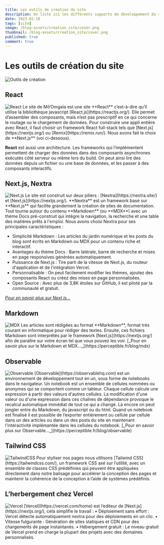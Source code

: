 ```yaml
---
title: Les outils de création du site
description: On liste ici les différents supports de développement du site - React, Next.js, Nextra, TailwindCSS, Observable...  
date: 2023-02-10
tags: [site]
image: /blog-assets/creation_site/cover.png
thumbnail: /blog-assets/creation_site/cover.png
published: true
comment: true
---
```


# Les outils de création du site

<Image className="opacity-80" src="/blog-assets/creation_site/engine.png#center" alt="Outils de création" width={361} height={362} />

## React
<Image src="/blog-assets/creation_site/React_Logo_SVG.svg" alt="React" width={40} height={40} />
Le site de Mô’Omgaïa est une site **React** c’est-à-dire qu’il utilise la bibliothèque javascript [React.js](https://reactjs.org/). Elle permet d’assembler des 
composants, mais n’est pas prescriptif en ce qui concerne le routage ou le chargement de données. Pour construire une appli entière avec React, il faut choisir 
un framework React full-stack tels que [Next.js](https://nextjs.org/) ou [Remix](https://remix.run/). Nous avons fait le choix de **Next.js** (voi ci-dessous).

**React** est aussi une architecture. Les frameworks qui l’implémentent permettent de charger des données dans des composants asynchrones exécutés côté serveur ou 
même lors du build. On peut ainsi lire des données depuis un fichier ou une base de données, et les passer à des composants interactifs.

## Next.js, Nextra
<Image src="/blog-assets/creation_site/NextJS.png" alt="Next.js" width={40} height={40} />
Le site est construit sur deux piliers : [Nextra](https://nextra.site/) et [Next.js](https://nextjs.org/). **Nextra** est un framework basé sur **Next.js** qui facilite grandement la création de sites de documentation.
Tout tourne autour du contenu **Markdown** (ou **MDX**) avec un thème Docs pré-construit qui intègre la navigation, la recherche et une table des matières prêts à l'emploi.
Nous avons choisi Nextra pour ses principales caractéristiques :

-	Simplicité Markdown : Les articles du jardin numérique et les posts du blog sont écrits en Markdown ou MDX pour un contenu riche et interactif.
-	Avantages du thème Docs : Barre latérale, barre de recherche et mises en page responsives générées automatiquement.
-	Puissance de Next.js : Tire parti de la vitesse de Next.js, du routeur d'application et de l'intégration Vercel.
-	Personnalisable : On peut facilement modifier les thèmes, ajoutez des composants React ou créez des mises en page personnalisées.
-	Open Source : Avec plus de 3,8K étoiles sur GitHub, il est piloté par la communauté et gratuit.

[_Pour en savoir plus sur Next.js..._](https://hello-pomelo.com/articles/pourquoi-choisir-next-js-pour-votre-prochain-projet-web/)

## Markdown
<Image src="/blog-assets/creation_site/MDX.png" alt="MDX" width={40} height={40} />
Les articles sont rédigées au format **Markdown**, format trés courant en informatique pour rédiger des textes.
Ensuite, ces fichiers Markdown sont interprétés par le framework [Next.js](https://nextjs.org/) afin de paraître sur votre écran tel que vous pouvez les voir.   
[_Pour en savoir plus sur le Markdown et MDX..._](https://perceptible.fr/blog/mdx)

## Observable
<Image src="/blog-assets/creation_site/Observable.png" alt="Observable" width={40} height={40} />
[Observable](https://observablehq.com) est un environnement de développement tout en un, sous forme de notebooks dans le navigateur. Un notebook est un ensemble de cellules nommées 
ou anonymes qui se comportent comme un tableur. Chaque cellule calcule une expression à partir des valeurs d'autres cellules. La modification d'une valeur 
ou d'une expression dans ces chaînes de dépendance provoque le recalcul automatique immédiat de tout ce qui a changé. Là encore on peut jongler entre du Markdown, 
du javascript ou du html. Quand un notebook est finalisé il est possible de l’exporter entièrement ou cellule par cellule dans un des articles ou dans un des posts 
du site en maintenant l'intéractivité implémantée dans les cellules du notebook.   
[_Pour en savoir plus sur Observable..._](https://perceptible.fr/blog/observable)

## Tailwind CSS
<Image src="/blog-assets/creation_site/TailwindCSS.png" alt="TailwindCSS" width={40} height={40} />
Pour styliser nos pages nous utilisons [Tailwind CSS](https://tailwindcss.com/), un framework CSS axé sur l’utilité, avec un ensemble de classes CSS prédéfinies qui peuvent être appliquées 
directement dans notre balisage pour accélérer la conception des pages et maintenir la cohérence de la conception à l’aide de systèmes prédéfinis.

## L’herbergement chez Vercel
<Image src="/blog-assets/creation_site/Vercel.png" alt="Vercel" width={40} height={40} />
[Vercel](https://vercel.com/home) est l’editeur de [Next.js](https://nextjs.org/), cela simplifie le travail :
•	Déploiement sans effort : Vercel détecte automatiquement nextra pour des déploiements en un clic.
•	Vitesse fulgurante : Génération de sites statiques et CDN pour des chargements de page instantanés.
•	Hébergement gratuit : Le niveau gratuit de Vercel prend en charge la plupart des projets avec des domaines personnalisés.
